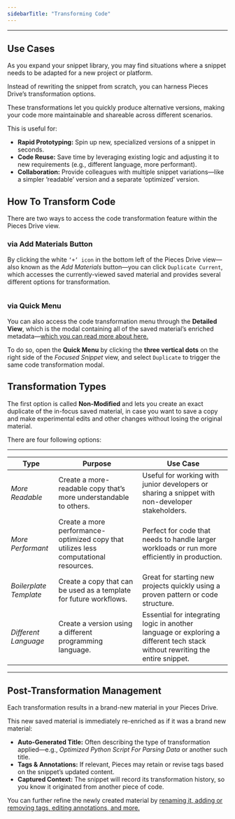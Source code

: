 ```yaml
---
sidebarTitle: "Transforming Code"
---
```


---

## Use Cases

As you expand your snippet library, you may find situations where a snippet needs to be adapted for a new project or platform.

Instead of rewriting the snippet from scratch, you can harness Pieces Drive’s transformation options.

These transformations let you quickly produce alternative versions, making your code more maintainable and shareable across different scenarios.

This is useful for:

- **Rapid Prototyping:** Spin up new, specialized versions of a snippet in seconds.
- **Code Reuse:** Save time by leveraging existing logic and adjusting it to new requirements (e.g., different language, more performant).
- **Collaboration:** Provide colleagues with multiple snippet variations—like a simpler ‘readable’ version and a separate ‘optimized’ version.

## How To Transform Code

There are two ways to access the code transformation feature within the Pieces Drive view.

### via Add Materials Button

By clicking the white `‘+’ icon` in the bottom left of the Pieces Drive view—also known as the _Add Materials_ button—you can click `Duplicate Current`, which accesses the currently-viewed saved material and provides several different options for transformation.

<img
  className="mx-auto"
/>

### via Quick Menu

You can also access the code transformation menu through the **Detailed View**, which is the modal containing all of the saved material’s enriched metadata—[which you can read more about here.](https://docs.pieces.app/products/desktop/drive/enrichment-and-metadata)

To do so, open the **Quick Menu** by clicking the **three vertical dots** on the right side of the _Focused Snippet_ view, and select `Duplicate` to trigger the same code transformation modal.

## Transformation Types

The first option is called **Non-Modified** and lets you create an exact duplicate of the in-focus saved material, in case you want to save a copy and make experimental edits and other changes without losing the original material.

There are four following options:

---

| **Type**               | **Purpose**                                                                          | **Use Case**                                                                                                                  |
| ---------------------- | ------------------------------------------------------------------------------------ | ----------------------------------------------------------------------------------------------------------------------------- |
| _More Readable_        | Create a more-readable copy that’s more understandable to others.                    | Useful for working with junior developers or sharing a snippet with non-developer stakeholders.                               |
| _More Performant_      | Create a more performance-optimized copy that utilizes less computational resources. | Perfect for code that needs to handle larger workloads or run more efficiently in production.                                 |
| _Boilerplate Template_ | Create a copy that can be used as a template for future workflows.                   | Great for starting new projects quickly using a proven pattern or code structure.                                             |
| _Different Language_   | Create a version using a different programming language.                             | Essential for integrating logic in another language or exploring a different tech stack without rewriting the entire snippet. |

---

## Post-Transformation Management

Each transformation results in a brand-new material in your Pieces Drive.

This new saved material is immediately re-enriched as if it was a brand new material:

- **Auto-Generated Title:** Often describing the type of transformation applied—e.g., _Optimized Python Script For Parsing Data_ or another such title.
- **Tags & Annotations:** If relevant, Pieces may retain or revise tags based on the snippet’s updated content.
- **Captured Context:** The snippet will record its transformation history, so you know it originated from another piece of code.

You can further refine the newly created material by [renaming it, adding or removing tags, editing annotations, and more.](https://docs.pieces.app/products/desktop/drive/enrichment-and-metadata#renaming-and-reclassifying)